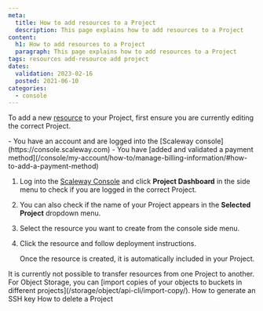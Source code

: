 ```yaml
---
meta:
  title: How to add resources to a Project
  description: This page explains how to add resources to a Project
content:
  h1: How to add resources to a Project
  paragraph: This page explains how to add resources to a Project
tags: resources add-resource add project 
dates:
  validation: 2023-02-16
  posted: 2021-06-10
categories:
  - console
---
```


To add a new [resource](/identity-and-access-management/iam/concepts/#resource) to your Project, first ensure you are currently editing the correct Project. 

<Macro id="iam-requirements" />
 
<Message type="requirement">
  - You have an account and are logged into the [Scaleway console](https://console.scaleway.com)
  - You have [added and validated a payment method](/console/my-account/how-to/manage-billing-information/#how-to-add-a-payment-method)
</Message>

1. Log into the [Scaleway Console](https://console.scaleway.com) and click **Project Dashboard** in the side menu to check if you are logged in the correct Project. 
2. You can also check if the name of your Project appears in the **Selected Project** dropdown menu. 
    <Lightbox src="scaleway-selected-project.webp" alt="" />
3. Select the resource you want to create from the console side menu.
4. Click the resource and follow deployment instructions. 

    Once the resource is created, it is automatically included in your Project. 

<Message type="note">
  It is currently not possible to transfer resources from one Project to another. For Object Storage, you can [import copies of your objects to buckets in different projects](/storage/object/api-cli/import-copy/).
</Message>


<Navigation title="See Also">
  <PreviousButton to="/console/my-project/how-to/create-ssh-key/">How to generate an SSH key</PreviousButton>
  <NextButton to="/console/my-project/how-to/delete-a-project/">How to delete a Project</NextButton>
</Navigation>
